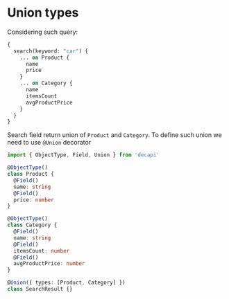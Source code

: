 # Union types

Considering such query:

```graphql
{
  search(keyword: "car") {
    ... on Product {
      name
      price
    }
    ... on Category {
      name
      itemsCount
      avgProductPrice
    }
  }
}
```

Search field return union of `Product` and `Category`. To define such union we need to use `@Union` decorator

```ts
import { ObjectType, Field, Union } from 'decapi'

@ObjectType()
class Product {
  @Field()
  name: string
  @Field()
  price: number
}

@ObjectType()
class Category {
  @Field()
  name: string
  @Field()
  itemsCount: number
  @Field()
  avgProductPrice: number
}

@Union({ types: [Product, Category] })
class SearchResult {}
```
